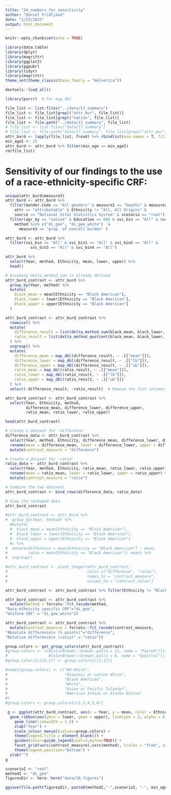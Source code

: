 ```yaml
---
title: "24_numbers_for_sensitivity"
author: "Daniel Fridljand"
date: "1/23/2022"
output: html_document
---
```


```r
knitr::opts_chunk$set(echo = TRUE)
```

```r
library(data.table)
library(dplyr)
library(magrittr)
library(ggplot2)
library(ggpubr)
library(tidyr)
library(magrittr)
theme_set(theme_classic(base_family = "Helvetica"))

devtools::load_all()

library(purrr)  # for map_dbl
```

```r
file_list <- list.files("../data/17_summary")
file_list <- file_list[grepl("attr_bur", file_list)]
file_list <- file_list[grepl("nation", file_list)]
file_list <- file.path("../data/17_summary", file_list)
# file_list <- list.files("data/17_summary")
# file_list <- file.path("data/17_summary", file_list[grepl("attr_bur", file_list)])
attr_burd <- lapply(file_list, fread) %>% rbindlist(use.names = T, fill=TRUE)
min_ageI <- 25
attr_burd <- attr_burd %>% filter(min_age == min_ageI)
rm(file_list)
```

# Sensitivity of our findings to the use of a race-ethnicity-specific CRF:
```r
unique(attr_burd$measure3)
attr_burd <- attr_burd %>%
  filter(Gender.Code == "All genders" & measure1 == "Deaths" & measure2 == "age-adjusted rate per 100,000" &
    attr == "attributable" & Ethnicity != "All, All Origins" &
    source == "National Vital Statistics System" & scenario == "real") %>%
  filter(agr_by == "nation" & Education == 666 & svi_bin == "All" & rural_urban_class == "All" &
    method %in% c("di_gee", "di_gee_white")  &
      measure3 == "prop. of overall burden" ) 

attr_burd <- attr_burd %>%
  filter(svi_bin == "All" & svi_bin1 == "All" & svi_bin2 == "All" &
           svi_bin3 == "All" & svi_bin4 == "All")
```

```r
attr_burd %>%
  select(Year, method, Ethnicity, mean, lower, upper) %>%
  head()
```
```r

# Assuming delta_method_sum is already defined
attr_burd_contrast <- attr_burd %>%
  group_by(Year, method) %>%
  mutate(
    black_mean = mean[Ethnicity == "Black American"],
    black_lower = lower[Ethnicity == "Black American"],
    black_upper = upper[Ethnicity == "Black American"]
  ) 

attr_burd_contrast <- attr_burd_contrast %>%
  rowwise() %>%
  mutate(
    difference_result = list(delta_method_sum(black_mean, black_lower, black_upper, -mean, -lower, -upper)),
    ratio_result = list(delta_method_quotient(black_mean, black_lower, black_upper, mean, lower, upper))
  ) %>%
  ungroup() %>%
  mutate(
    difference_mean = map_dbl(difference_result, ~ .[["mean"]]),
    difference_lower = map_dbl(difference_result, ~ .[["lb"]]),
    difference_upper = map_dbl(difference_result, ~ .[["ub"]]),
    ratio_mean = map_dbl(ratio_result, ~ .[["mean"]]),
    ratio_lower = map_dbl(ratio_result, ~ .[["lb"]]),
    ratio_upper = map_dbl(ratio_result, ~ .[["ub"]])
  ) %>%
  select(-difference_result, -ratio_result)  # Remove the list columns if not needed

```

```r
attr_burd_contrast <- attr_burd_contrast %>%
  select(Year, Ethnicity, method,
         difference_mean, difference_lower, difference_upper,
         ratio_mean, ratio_lower, ratio_upper)

head(attr_burd_contrast)
```
```r
# Create a dataset for 'difference'
difference_data <- attr_burd_contrast %>%
  select(Year, method, Ethnicity, difference_mean, difference_lower, difference_upper) %>%
  rename(mean = difference_mean, lower = difference_lower, upper = difference_upper) %>%
  mutate(contrast_measure = "difference")

# Create a dataset for 'ratio'
ratio_data <- attr_burd_contrast %>%
  select(Year, method, Ethnicity, ratio_mean, ratio_lower, ratio_upper) %>%
  rename(mean = ratio_mean, lower = ratio_lower, upper = ratio_upper) %>%
  mutate(contrast_measure = "ratio")

# Combine the two datasets
attr_burd_contrast <- bind_rows(difference_data, ratio_data)

# View the reshaped data
attr_burd_contrast
```

```r
#attr_burd_contrast <- attr_burd %>%
#  group_by(Year, method) %>%
  #mutate(
  #  black_mean = mean[Ethnicity == "Black American"],
  #  black_lower = lower[Ethnicity == "Black American"],
  #  black_upper = upper[Ethnicity == "Black American"]
  #) %>%
#  mutate(difference = mean[Ethnicity == "Black American"] - mean,
#         ratio = mean[Ethnicity == "Black American"]/ mean) %>%
#  ungroup()

#attr_burd_contrast <- pivot_longer(attr_burd_contrast,
#                                   cols= c("difference", "ratio"),
#                                   names_to = "contrast_measure",
#                                   values_to = "contrast_value") 

attr_burd_contrast <- attr_burd_contrast %>% filter(Ethnicity != "Black American") 

attr_burd_contrast <- attr_burd_contrast %>%
  mutate(method = forcats::fct_recode(method,
"Race-ethnicity specific CRF"="di_gee",
"Uniform CRF" = "di_gee_white"))

attr_burd_contrast <- attr_burd_contrast %>%
  mutate(contrast_measure = forcats::fct_recode(contrast_measure,
"Absolute difference\n (% points)"="difference",
"Relative difference\n (ratio)" = "ratio"))

```

```r
group.colors <- get_group_colors(attr_burd_contrast)
#group.colors <- c(RColorBrewer::brewer.pal(n = 12, name = "Paired")[c(1:6,8:10, 12)], 
#                  RColorBrewer::brewer.pal(n = 6, name = "Spectral")[1:2])
#group.colors[c(12,2)] <- group.colors[c(2,12)] 

#names(group.colors) <- c("NH White",
#                         "Hispanic or Latino White",
#                         "Black American",
#                         "White",
#                         "Asian or Pacific Islander",
#                         "American Indian or Alaska Native"
#)
#group.colors <- group.colors[c(1,2,4,5,6)]
```

```r
 g <- ggplot(attr_burd_contrast, aes(x = Year, y = mean, color = Ethnicity))+
  geom_ribbon(aes(ymin = lower, ymax = upper), linetype = 2, alpha = 0, show.legend = FALSE) +
    geom_line(linewidth = 1.5) +
    xlab("Year") +
    scale_colour_manual(values=group.colors) +
    theme(legend.title = element_blank()) +
    guides(color=guide_legend(ncol=3,byrow=TRUE)) +
    facet_grid(vars(contrast_measure),vars(method), scales = "free", switch="y") + 
    theme(legend.position="bottom") +
  ylab("")
g
```

```r
scenarioI <- "real"
methodI <- "di_gee"
figuresDir <- here::here("data/18_figures") 

ggsave(file.path(figuresDir, paste0(methodI,"-",scenarioI, "-", min_ageI), "figureS15.png"), dpi = 300, g, height = 6, width = 8)
```

```r

```

